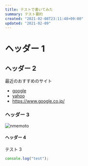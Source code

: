 ```yaml
---
title: テストで書いてみた
summary: テスト要約
created: "2021-02-08T23:11:48+09:00"
updated: "2021-02-09"
---
```


# ヘッダー 1

## ヘッダー 2

最近のおすすめのサイト

- [google](https://www.google.co.jp/)
- [yahoo](https://www.yahoo.co.jp/)
- https://www.google.co.jp/

### ヘッダー 3

![nmemoto](https://avatars.githubusercontent.com/nmemoto)

#### ヘッダー 4

テスト 3

```javascript
console.log("test");
```
